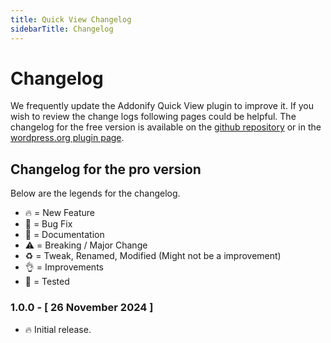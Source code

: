 ```yaml
---
title: Quick View Changelog
sidebarTitle: Changelog
---
```


# Changelog

We frequently update the Addonify Quick View plugin to improve it. If you wish to review the change logs following pages could be helpful. The changelog for the free version is available on the [github repository](https://github.com/addonify/addonify-quick-view#readme) or in the [wordpress.org plugin page](https://wordpress.org/plugins/addonify-quick-view/#developers).

## Changelog for the pro version

Below are the legends for the changelog.

- 🔥 = New Feature
- 🐛 = Bug Fix
- 📝 = Documentation
- ⚠️ = Breaking / Major Change
- ♻️ = Tweak, Renamed, Modified (Might not be a improvement)
- 👌 = Improvements
- 💊 = Tested

### 1.0.0 - [ 26 November 2024 ]

- 🔥 Initial release.

